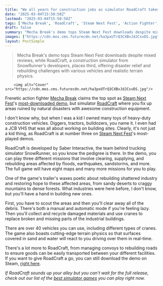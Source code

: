 ```yaml
---
title: "We all yearn for construction jobs as simulator RoadCraft takes a podium spot in Steam Next Fest's most-played demos just behind PvP mech game Mecha Break"
date: "2025-03-04T15:50:58Z"
lastmod: "2025-03-04T15:50:58Z"
tags: ['Mecha Break', 'RoadCraft', 'Steam Next Fest', 'Action Fighter', 'Simulation', 'PC', 'Third-Person Shooter', 'Construction Simulator']
draft: false
summary: "Mecha Break's demo tops Steam Next Fest downloads despite mixed reviews, while RoadCraft, a construction simulator from SnowRunner's developers,  places third, offering disaster relief and rebuilding challenges with various vehicles and realistic terrain physics."
images: ["https://cdn.mos.cms.futurecdn.net/ha3pxUTrQ3CXBvJdJCsvDS.jpg"]
layout: PostSimple
---
```

> Mecha Break's demo tops Steam Next Fest downloads despite mixed reviews, while RoadCraft, a construction simulator from SnowRunner's developers,  places third, offering disaster relief and rebuilding challenges with various vehicles and realistic terrain physics.


        <img alt="Cover" src="https://cdn.mos.cms.futurecdn.net/ha3pxUTrQ3CXBvJdJCsvDS.jpg"/>
        
Frenetic action fighter [<u>Mecha Break</u>](https://www.gamesradar.com/games/action/for-mechas-this-will-be-a-breakthrough-mecha-break-impresses-across-its-chaotic-6v6-action-and-revamped-mashmak-extraction-mode/) claims the top spot as [<u>Steam Next Fest</u>](https://www.gamesradar.com/games/the-10-steam-next-fest-demos-you-need-to-play-this-weekend/)'s [<u>most-downloaded demo</u>](https://www.gamesradar.com/games/third-person-shooter/pvp-shooter-mecha-break-is-dominating-steam-next-fest-with-player-numbers-matching-marvel-rivals-and-gta-5-even-as-it-suffers-mostly-negative-reviews/), but simulator [<u>RoadCraft</u>](https://www.gamesradar.com/games/simulation/snowrunner-fans-think-roadcrafts-steam-next-fest-demo-isnt-hardcore-enough-but-i-just-moved-3-logs-500-meters-and-its-one-of-my-proudest-gaming-accomplishments-ever/) where you fix up areas ruined by natural disasters with awesome construction equipment.

I don't know why, but when I was a kid I owned many toys of heavy-duty construction vehicles. Diggers, tractors, bulldozers, you name it. I even had a JCB VHS that was all about working on building sites. Clearly, it's not just a kid thing, as RoadCraft is at number three on [Steam Next Fest](https://www.gamesradar.com/tag/steam-next-fest/)'s most-played demos.

RoadCraft is developed by Saber Interactive, the team behind trucking simulator SnowRunner, so you know the pedigree is there. In the demo, you can play three different missions that involve clearing, supplying, and rebuilding areas affected by floods, earthquakes, sandstorms, and more. The full game will have eight maps and many more missions for you to play.

One of the game's trailer's waxes poetic about rebuilding shattered industry and restoring hope to these affected areas, from sandy deserts to craggy mountains to dense forests. What industries were here before, I don't know, but you'll have a hand in building new ones.

First, you have to scout the areas and then you'll clear away all of the debris. There's both a manual and automatic mode if you're feeling lazy. Then you'll collect and recycle damaged materials and use cranes to replace broken and missing parts of the industrial buildings.

There are over 40 vehicles you can use, including different types of cranes. The game also boasts cutting-edge terrain physics so that surfaces covered in sand and water will react to you driving over them in real-time.

There's a lot more to RoadCraft, from managing convoys to rebuilding roads to ensure goods can be easily transported between your different facilities. If you want to give RoadCraft a go, you can still download the demo on Steam, [<u>right here</u>](https://store.steampowered.com/app/3456580/RoadCraft_Demo/).

*If RoadCraft sounds up your alley but you can't wait for the full release, check out our list of the *[<u><em>best simulator games</em></u>](https://www.gamesradar.com/best-sim-games/)* you can play right now.*
        